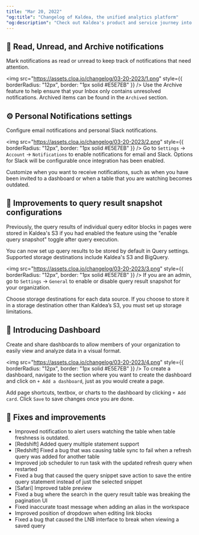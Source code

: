 ```yaml
---
title: "Mar 20, 2022"
"og:title": "Changelog of Kaldea, the unified analytics platform"
"og:description": "Check out Kaldea's product and service journey into developing a seamless and fully connected analytics experience from creating jobs to data discovery to query, and reporting."
---
```


## 🔔 Read, Unread, and Archive notifications

Mark notifications as read or unread to keep track of notifications that need attention.

<img
  src="https://assets.cloa.io/changelog/03-20-2023/1.png"
  style={{ borderRadius: "12px", border: "1px solid #E5E7EB" }}
/>
Use the Archive feature to help ensure that your Inbox only contains unresolved notifications.
Archived items can be found in the `Archived` section.

## ⚙️ Personal Notifications settings

Configure email notifications and personal Slack notifications.

<img
  src="https://assets.cloa.io/changelog/03-20-2023/2.png"
  style={{ borderRadius: "12px", border: "1px solid #E5E7EB" }}
/>
Go to `Settings` → `Account` → `Notifications` to enable notifications for email
and Slack. Options for Slack will be configurable once integration has been enabled.

Customize when you want to receive notifications, such as when you have been
invited to a dashboard or when a table that you are watching becomes outdated.

## 📸 Improvements to query result snapshot configurations

Previously, the query results of individual query editor blocks in pages were stored in Kaldea's S3 if you had enabled the feature using the "enable query snapshot" toggle after query execution.

You can now set up query results to be stored by default in Query settings. Supported storage destinations include Kaldea's S3 and BigQuery.

<img
  src="https://assets.cloa.io/changelog/03-20-2023/3.png"
  style={{ borderRadius: "12px", border: "1px solid #E5E7EB" }}
/>
If you are an admin, go to `Settings` → `General` to enable or disable query result
snapshot for your organization.

Choose storage destinations for each data source.
If you choose to store it in a storage destination other than Kaldea’s S3, you must
set up storage limitations.

## 📌 Introducing Dashboard

Create and share dashboards to allow members of your organization to easily view and analyze data in a visual format.

<img
  src="https://assets.cloa.io/changelog/03-20-2023/4.png"
  style={{ borderRadius: "12px", border: "1px solid #E5E7EB" }}
/>
To create a dashboard, navigate to the section where you want to create the dashboard
and click on `+ Add a dashboard`, just as you would create a page.

Add page shortcuts, textbox, or charts to the dashboard by clicking `+ Add card`. Click `Save` to save
changes once you are done.

## 🐞 Fixes and improvements

- Improved notification to alert users watching the table when table freshness is outdated.
- [Redshift] Added query multiple statement support
- [Redshift] Fixed a bug that was causing table sync to fail when a refresh query was added for another table
- Improved job scheduler to run task with the updated refresh query when restarted
- Fixed a bug that caused the query snippet save action to save the entire query statement instead of just the selected snippet
- [Safari] Improved table preview
- Fixed a bug where the search in the query result table was breaking the pagination UI
- Fixed inaccurate toast message when adding an alias in the workspace
- Improved position of dropdown when editing link blocks
- Fixed a bug that caused the LNB interface to break when viewing a saved query
